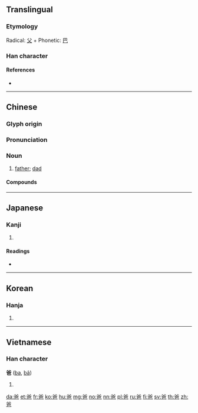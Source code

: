 {{character info/new}}
==Translingual==
{{stroke order|strokes=8}}

===Etymology===
Radical: [[父]] + Phonetic: [[巴]]

===Han character===
{{Han char|rn=88|rad=父|as=04|sn=8|four=80717|canj=CKAU|ids=⿱父巴}}

====References====
* {{Han ref|kx=0690.030|dkj=19723|dj=1103.020|hdz=32039.050|uh=7238|ud=29240|bh=AAA8|bd=43688}}

----

==Chinese==
{{zh-forms}}

===Glyph origin===
{{Han etym}}

===Pronunciation===
{{zh-pron
|m=bà
|m-s=ba2
|c=baa1
|h=pfs=pâ
|md=
|mn=pâ/pā/pē
|w=
|mc=y
|oc=y
|cat=n
}}

===Noun===
{{zh-noun}}

# {{lb|zh|colloquial}} [[father]]; [[dad]]
#: {{zh-x|我 爸 是 ^李 ^@剛！|{{w|Li Gang incident|My '''father''' is Li Gang!}}}}

====Compounds====
{{zh-der|爸爸|老爸|阿爸}}

----

==Japanese==

===Kanji===
{{ja-kanji|grade=|rs=父04}}

# {{defn|lang=ja|sort=父04}}

====Readings====
* {{ja-readings|on=[[は]] (ha), [[ば]] (ba)|kun=}}

----

==Korean==

===Hanja===
{{ko-hanja|hangeul=파|eumhun=|rv=pa|mr=p'a|y=pha}}

# {{defn|lang=ko|sort=父04}}

----

==Vietnamese==

===Han character===
'''爸''' ([[ba]], [[bả]])

# {{defn|lang=vi}}

[[da:爸]]
[[et:爸]]
[[fr:爸]]
[[ko:爸]]
[[hu:爸]]
[[mg:爸]]
[[no:爸]]
[[nn:爸]]
[[pl:爸]]
[[ru:爸]]
[[fi:爸]]
[[sv:爸]]
[[th:爸]]
[[zh:爸]]